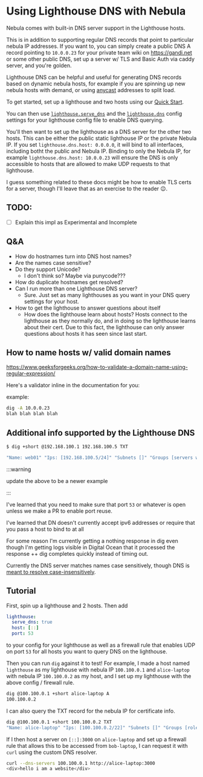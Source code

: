 # Using Lighthouse DNS with Nebula

Nebula comes with built-in DNS server support in the Lighthouse hosts.

This is in addition to supporting regular DNS records that point to particular nebula IP addresses. If you want to, you
can simply create a public DNS A record pointing to `10.0.0.23` for your private team wiki on <https://gandi.net> or
some other public DNS, set up a server w/ TLS and Basic Auth via caddy server, and you're golden.

Lighthouse DNS can be helpful and useful for generating DNS records based on dynamic nebula hosts, for example if you
are spinning up new nebula hosts with demand, or using [anycast](https://en.wikipedia.org/wiki/Anycast) addresses to
split load.

To get started, set up a lighthouse and two hosts using our [Quick Start](/docs/guides/quick-start/).

You can then use [`lighthouse.serve_dns`](/docs/config/lighthouse#lighthouseserve_dns) and the
[`lighthouse.dns`](/docs/config/lighthouse#lighthousedns) config settings for your lighthouse config file to enable DNS
querying.

You'll then want to set up the lighthouse as a DNS server for the other two hosts. This can be either the public static
lighthouse IP or the private Nebula IP. If you set `lighthouse.dns.host: 0.0.0.0`, it will bind to all interfaces,
including botht the public and Nebula IP. Binding to only the Nebula IP, for example `lighthouse.dns.host: 10.0.0.23`
will ensure the DNS is only accessible to hosts that are allowed to make UDP requests to that lighthouse.

I guess something related to these docs might be how to enable TLS certs for a server, though I'll leave that as an
exercise to the reader 😉.

## TODO:

- [ ] Explain this impl as Experimental and Incomplete

## Q&A

- How do hostnames turn into DNS host names?
- Are the names case sensitive?
- Do they support Unicode?
  - I don't think so? Maybe via punycode???
- How do duplicate hostnames get resolved?
- Can I run more than one Lighthouse DNS server?
  - Sure. Just set as many lighthouses as you want in your DNS query settings for your host.
- How to get the lighthouse to answer questions about itself
  - How does the lighthouse learn about hosts? Hosts connect to the lighthouse as they normally do, and in doing so the
    lighthouse learns about their cert. Due to this fact, the lighthouse can only answer questions about hosts it has
    seen since last start.

## How to name hosts w/ valid domain names

https://www.geeksforgeeks.org/how-to-validate-a-domain-name-using-regular-expression/

Here's a validator inline in the documentation for you:


<ValidateDomainInput />

example:

```bash
dig -A 10.0.0.23
blah blah blah blah
```

## Additional info supported by the Lighthouse DNS

```bash
$ dig +short @192.168.100.1 192.168.100.5 TXT

"Name: web01" "Ips: [192.168.100.5/24]" "Subnets []" "Groups [servers web]" "NotBefore 2021-06-15 14:19:22 +0000 UTC" "NotAFter 2022-04-28 21:49:15 +0000 UTC" "PublicKey dde33784fb2bbada73f8bf4cafbf9271dc864b770b1e44002f81563856711f7c" "IsCA false" "Issuer 91f795c52f601d3110ee5232b22c13a89a76d3e3fb89bed3c21929c873cb6ec9"
```

:::warning

update the above to be a newer example

:::

I've learned that you need to make sure that port `53` or whatever is open unless we make a PR to enable port reuse.

I've learned that DN doesn't currently accept ipv6 addresses or require that you pass a host to bind to at all

For some reason I'm currently getting a nothing response in dig even though I'm getting logs visible in Digital Ocean
that it processed the response ++ dig completes quickly instead of timing out.

Currently the DNS server matches names case sensitively, though DNS is
[meant to resolve case-insensitively](https://www.rfc-editor.org/rfc/rfc1035#section-2.3.3).

## Tutorial

First, spin up a lighthouse and 2 hosts. Then add

```yaml
lighthouse:
  serve_dns: true
  host: [::]
  port: 53
```

to your config for your lighthouse as well as a firewall rule that enables UDP on port `53` for all hosts you want to
query DNS on the lighthouse.

Then you can run `dig` against it to test! For example, I made a host named `lighthouse` as my lighthouse with nebula IP
`100.100.0.1` and `alice-laptop` with nebula IP `100.100.0.2` as my host, and I set up my lighthouse with the above
config / firewall rule.

```bash
dig @100.100.0.1 +short alice-laptop A
100.100.0.2
```

I can also query the TXT record for the nebula IP for certificate info.

```bash
dig @100.100.0.1 +short 100.100.0.2 TXT
"Name: alice-laptop" "Ips: [100.100.0.2/22]" "Subnets []" "Groups [role:Laptop]" "NotBefore 2022-12-06 21:34:25 +0000 UTC" "NotAFter 2024-05-13 17:37:27 +0000 UTC" "PublicKey 2c4828672fef1306124df94eb0fecd753e462e1bd4107f866f4e1a463550eb1b" "IsCA false" "Issuer 5b568aedaa5d97746e870f01a356ba474cf3251c0e743499ec668f93efa77f51"
```

If I then host a server on `[::]:3000` on `alice-laptop` and set up a firewall rule that allows this to be accessed from
`bob-laptop`, I can request it with `curl` using the custom DNS resolver.

```bash
curl --dns-servers 100.100.0.1 http://alice-laptop:3000
<div>hello i am a website</div>
```
